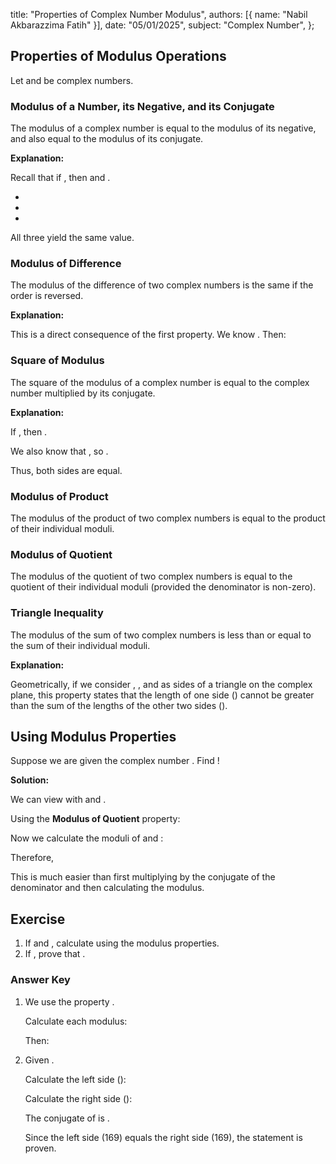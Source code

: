   title: "Properties of Complex Number Modulus",
  authors: [{ name: "Nabil Akbarazzima Fatih" }],
  date: "05/01/2025",
  subject: "Complex Number",
};

## Properties of Modulus Operations

Let <InlineMath math="z_1" /> and <InlineMath math="z_2" /> be complex numbers.

### Modulus of a Number, its Negative, and its Conjugate

The modulus of a complex number is equal to the modulus of its negative, and also equal to the modulus of its conjugate.

<BlockMath math="|z_1| = |-z_1| = |\bar{z_1}|" />

**Explanation:**

Recall that if <InlineMath math="z_1 = x + iy" />, then <InlineMath math="-z_1 = -x - iy" /> and <InlineMath math="\bar{z_1} = x - iy" />.

- <InlineMath math="|z_1| = \sqrt{x^2 + y^2}" />
- <InlineMath math="|-z_1| = \sqrt{(-x)^2 + (-y)^2} = \sqrt{x^2 + y^2}" />
- <InlineMath math="|\bar{z_1}| = \sqrt{x^2 + (-y)^2} = \sqrt{x^2 + y^2}" />

All three yield the same value.

### Modulus of Difference

The modulus of the difference of two complex numbers is the same if the order is reversed.

<BlockMath math="|z_1 - z_2| = |z_2 - z_1|" />

**Explanation:**

This is a direct consequence of the first property. We know <InlineMath math="z_1 - z_2 = -(z_2 - z_1)" />. Then:

<BlockMath math="|z_1 - z_2| = |-(z_2 - z_1)| = |z_2 - z_1|" />

### Square of Modulus

The square of the modulus of a complex number is equal to the complex number multiplied by its conjugate.

<BlockMath math="|z_1|^2 = z_1 \times \bar{z_1}" />

**Explanation:**

If <InlineMath math="z_1 = x + iy" />, then <InlineMath math="\bar{z_1} = x - iy" />.

<BlockMath math="z_1 \times \bar{z_1} = (x + iy)(x - iy) = x^2 - (iy)^2 = x^2 - i^2y^2 = x^2 - (-1)y^2 = x^2 + y^2" />

We also know that <InlineMath math="|z_1| = \sqrt{x^2 + y^2}" />, so <InlineMath math="|z_1|^2 = (\sqrt{x^2 + y^2})^2 = x^2 + y^2" />.

Thus, both sides are equal.

### Modulus of Product

The modulus of the product of two complex numbers is equal to the product of their individual moduli.

<BlockMath math="|z_1 \times z_2| = |z_1| \times |z_2|" />

### Modulus of Quotient

The modulus of the quotient of two complex numbers is equal to the quotient of their individual moduli (provided the denominator is non-zero).

<BlockMath math="\left| \frac{z_1}{z_2} \right| = \frac{|z_1|}{|z_2|}, \quad \text{for } z_2 \neq 0" />

### Triangle Inequality

The modulus of the sum of two complex numbers is less than or equal to the sum of their individual moduli.

<BlockMath math="|z_1 + z_2| \leq |z_1| + |z_2|" />

**Explanation:**

Geometrically, if we consider <InlineMath math="z_1" />, <InlineMath math="z_2" />, and <InlineMath math="z_1 + z_2" /> as sides of a triangle on the complex plane, this property states that the length of one side (<InlineMath math="|z_1 + z_2|" />) cannot be greater than the sum of the lengths of the other two sides (<InlineMath math="|z_1| + |z_2|" />).

## Using Modulus Properties

Suppose we are given the complex number <InlineMath math="z = \frac{1 - 2i}{3 + 4i}" />. Find <InlineMath math="|z|" />!

**Solution:**

We can view <InlineMath math="z = \frac{z_1}{z_2}" /> with <InlineMath math="z_1 = 1 - 2i" /> and <InlineMath math="z_2 = 3 + 4i" />.

Using the **Modulus of Quotient** property:

<BlockMath math="|z| = \left| \frac{1 - 2i}{3 + 4i} \right| = \frac{|1 - 2i|}{|3 + 4i|}" />

Now we calculate the moduli of <InlineMath math="z_1" /> and <InlineMath math="z_2" />:

<div className="flex flex-col gap-4">
  <BlockMath math="|z_1| = |1 - 2i| = \sqrt{1^2 + (-2)^2} = \sqrt{1 + 4} = \sqrt{5}" />
  <BlockMath math="|z_2| = |3 + 4i| = \sqrt{3^2 + 4^2} = \sqrt{9 + 16} = \sqrt{25} = 5" />
</div>

Therefore,

<BlockMath math="|z| = \frac{\sqrt{5}}{5}" />

This is much easier than first multiplying by the conjugate of the denominator and then calculating the modulus.

## Exercise

1.  If <InlineMath math="z_1 = 6 + 8i" /> and <InlineMath math="z_2 = 3 - i" />, calculate <InlineMath math="|z_1 \times z_2|" /> using the modulus properties.
2.  If <InlineMath math="z = 5 - 12i" />, prove that <InlineMath math="|z|^2 = z \times \bar{z}" />.

### Answer Key

1.  We use the property <InlineMath math="|z_1 \times z_2| = |z_1| \times |z_2|" />.

    Calculate each modulus:

    <div className="flex flex-col gap-4">
      <BlockMath math="|z_1| = |6 + 8i| = \sqrt{6^2 + 8^2} = \sqrt{36 + 64} = \sqrt{100} = 10" />
      <BlockMath math="|z_2| = |3 - i| = \sqrt{3^2 + (-1)^2} = \sqrt{9 + 1} = \sqrt{10}" />
    </div>

    Then:

    <BlockMath math="|z_1 \times z_2| = |z_1| \times |z_2| = 10 \times \sqrt{10} = 10\sqrt{10}" />

2.  Given <InlineMath math="z = 5 - 12i" />.

    Calculate the left side (<InlineMath math="|z|^2" />):

    <div className="flex flex-col gap-4">
      <BlockMath math="|z| = |5 - 12i| = \sqrt{5^2 + (-12)^2} = \sqrt{25 + 144} = \sqrt{169} = 13" />
      <BlockMath math="|z|^2 = 13^2 = 169" />
    </div>

    Calculate the right side (<InlineMath math="z \times \bar{z}" />):

    The conjugate of <InlineMath math="z" /> is <InlineMath math="\bar{z} = 5 + 12i" />.

    <BlockMath math="z \times \bar{z} = (5 - 12i)(5 + 12i) = 5^2 - (12i)^2 = 25 - 144i^2 = 25 - 144(-1) = 25 + 144 = 169" />

    Since the left side (169) equals the right side (169), the statement <InlineMath math="|z|^2 = z \times \bar{z}" /> is proven.
